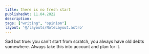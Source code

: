 ```yaml
---
title: there is no fresh start
publishedAt: 11.04.2022
description: 
tags: ["writing", "opinion"]
layout: '@/layouts/NoteLayout.astro'
---
```


Sad but true: you can't start from scratch, you always have old debts somewhere. Always take this into account and plan for it. 